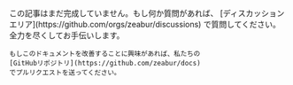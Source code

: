 
<Callout>
    この記事はまだ完成していません。もし何か質問があれば、
    [ディスカッションエリア](https://github.com/orgs/zeabur/discussions)
    で質問してください。全力を尽くしてお手伝いします。

    もしこのドキュメントを改善することに興味があれば、私たちの
    [GitHubリポジトリ](https://github.com/zeabur/docs)
    でプルリクエストを送ってください。
</Callout>